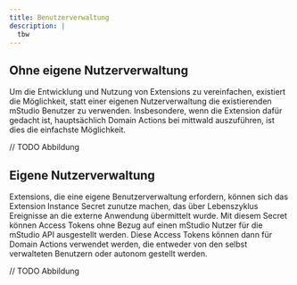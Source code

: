 ```yaml
---
title: Benutzerverwaltung
description: |
  tbw
---
```


## Ohne eigene Nutzerverwaltung

Um die Entwicklung und Nutzung von Extensions zu vereinfachen, existiert die Möglichkeit, statt einer eigenen Nutzerverwaltung die existierenden mStudio Benutzer zu verwenden. Insbesondere, wenn die Extension dafür gedacht ist, hauptsächlich Domain Actions bei mittwald auszuführen, ist dies die einfachste Möglichkeit.

// TODO Abbildung

## Eigene Nutzerverwaltung

Extensions, die eine eigene Benutzerverwaltung erfordern, können sich das Extension Instance Secret zunutze machen, das über Lebenszyklus Ereignisse an die externe Anwendung übermittelt wurde. Mit diesem Secret können Access Tokens ohne Bezug auf einen mStudio Nutzer für die mStudio API ausgestellt werden. Diese Access Tokens können dann für Domain Actions verwendet werden, die entweder von den selbst verwalteten Benutzern oder autonom gestellt werden.

// TODO Abbildung
